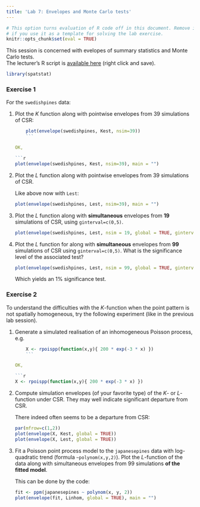 ```yaml
---
title: 'Lab 7: Envelopes and Monte Carlo tests'
---
```


```r
# This option turns evaluation of R code off in this document. Remove it
# if you use it as a template for solving the lab exercise.
knitr::opts_chunk$set(eval = TRUE)
```

This session is concerned with evelopes of summary statistics and Monte Carlo tests.  
The lecturer's R script is [available here](https://raw.githubusercontent.com/spatstat/Melb2018/master/Scripts/script07.R) (right click and save).

```r
library(spatstat)
```

### Exercise 1

For the `swedishpines` data:

1.  Plot the $K$ function along with pointwise envelopes from 39
    simulations of CSR:
    ```r
    plot(envelope(swedishpines, Kest, nsim=39))
    ```

    OK,
    
    ```r
    plot(envelope(swedishpines, Kest, nsim=39), main = "")
    ```

2.  Plot the $L$ function along with pointwise envelopes from 39
    simulations of CSR.
    
    Like above now with `Lest`:
    
    ```r
    plot(envelope(swedishpines, Lest, nsim=39), main = "")
    ```

3.  Plot the $L$ function along with **simultaneous**
    envelopes from **19** simulations of CSR, using
    `ginterval=c(0,5)`.
    
    ```r
    plot(envelope(swedishpines, Lest, nsim = 19, global = TRUE, ginterval=c(0,5)), main = "")
    ```
    
4.  Plot the $L$ function for along with
    **simultaneous** envelopes from **99**
    simulations of CSR using `ginterval=c(0,5)`. What
    is the significance level of the associated test?

    ```r
    plot(envelope(swedishpines, Lest, nsim = 99, global = TRUE, ginterval=c(0,5)), main = "")
    ```

    Which yields an 1% significance test.

### Exercise 2

To understand the difficulties with the $K$-function when the point
pattern is not spatially homogeneous, try the following experiment
(like in the previous lab session).

1.  Generate a simulated realisation of an inhomogeneous Poisson
    process, e.g.
    ```r
    X <- rpoispp(function(x,y){ 200 * exp(-3 * x) })
    ```

    OK,
    
    ```r
    X <- rpoispp(function(x,y){ 200 * exp(-3 * x) })
    ```

2.  Compute simulation envelopes (of your favorite type) of the $K$-
    or $L$-function under CSR. They may well indicate significant
    departure from CSR.

    There indeed often seems to be a departure from CSR:
    
    ```r
    par(mfrow=c(1,2))
    plot(envelope(X, Kest, global = TRUE))
    plot(envelope(X, Lest, global = TRUE))
    ```

3.  Fit a Poisson point process model to the `japanesepines`
    data with log-quadratic trend (formula `~polynom(x,y,2)`). Plot the
    $L$-function of the data along with simultaneous envelopes from 99
    simulations **of the fitted model**.
    
    This can be done by the code:
    
    ```r
    fit <- ppm(japanesepines ~ polynom(x, y, 2))
    plot(envelope(fit, Linhom, global = TRUE), main = "")
    ```
